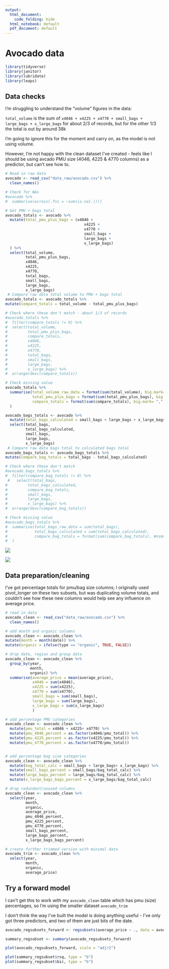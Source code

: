 ```yaml
---
output:
  html_document:
    code_folding: hide
  html_notebook: default
  pdf_document: default
---
```


# Avocado data


```r
library(tidyverse)
library(janitor)
library(lubridate)
library(leaps)

```

## Data checks
I'm struggling to understand the "volume" figures in the data:

`total_volume` is the sum of `x4046 + x4225 + x4770 + small_bags + large_bags + x_large_bags` for about 2/3 of records, but for the other 1/3 the total is out by around 38k

I'm going to ignore this for the moment and carry on, as the model is not using volume.


However, I'm  not happy with the clean dataset I've created - feels like I should be using avcado PMU size (4046, 4225 & 4770 columns) as a predictor, but can't see how to.


```r
# Read in raw data
avocado <- read_csv("data_raw/avocado.csv") %>% 
  clean_names()

# Check for NAs
#avocado %>% 
#  summarise(across(.fns = ~sum(is.na(.))))

# Get PMU + bags total
avocado_totals <- avocado %>% 
  mutate(total_pmu_plus_bags = (x4046 + 
                                   x4225 + 
                                   x4770 +
                                   small_bags +
                                   large_bags +
                                   x_large_bags)
  ) %>% 
  select(total_volume,
         total_pmu_plus_bags,
         x4046, 
         x4225, 
         x4770,
         total_bags,
         small_bags,
         large_bags,
         x_large_bags)
 # Compare raw data total volume to PMU + bags total 
avocado_totals <- avocado_totals %>% 
mutate(compare_totals = total_volume - total_pmu_plus_bags) 

# Check where these don't match - about 1/3 of records
#avocado_totals %>% 
#  filter(compare_totals != 0) %>% 
#  select(total_volume,
#         total_pmu_plus_bags,
#         compare_totals,
#         x4046, 
#         x4225, 
#         x4770,
#         total_bags,
#         small_bags,
#         large_bags,
#         x_large_bags) %>% 
#  arrange(desc(compare_totals)) 

# Check missing value
avocado_totals %>% 
  summarise(total_volume_raw_data = format(sum(total_volume), big.mark= ",", nsmall = 2),
            total_pmu_plus_bags = format(sum(total_pmu_plus_bags), big.mark= ",", nsmall = 2),
            compare_totals = format(sum(compare_totals), big.mark= ",", nsmall = 2)
  )


```

```r
avocado_bags_totals <- avocado %>% 
  mutate(total_bags_calculated = small_bags + large_bags + x_large_bags) %>% 
  select(total_bags,
         total_bags_calculated,
         small_bags, 
         large_bags, 
         x_large_bags)
 # Compare raw data bags total to calculated bags total 
avocado_bags_totals <- avocado_bags_totals %>% 
mutate(compare_bag_totals = total_bags - total_bags_calculated) 

# Check where these don't match
#avocado_bags_totals %>% 
#  filter(compare_bag_totals != 0) %>% 
 #   select(total_bags,
#         total_bags_calculated,
#         compare_bag_totals,
#         small_bags, 
#         large_bags, 
#         x_large_bags) %>% 
#  arrange(desc(compare_bag_totals)) 

# Check missing value
#avocado_bags_totals %>% 
#  summarise(total_bags_raw_data = sum(total_bags),
#            total_bags_calculated = sum(total_bags_calculated),
#            compare_bag_totals = format(sum(compare_bag_totals), #nsmall = 2)
#  )


```
<img src = "images/data_dictionary.png">

<img src = "images/avocado_plu.png">

## Data preparation/cleaning



I've got percentage totals for pmu/bag size columns; I originally used pivot_longer on these two subsets, but was duplicating volume totals, and couldn't see how these new columns would help see any influence on average price.

```r
# read in data
avocado_clean <- read_csv("data_raw/avocado.csv") %>% 
  clean_names()

# add month and organic columns
avocado_clean <- avocado_clean %>%
mutate(month = month(date)) %>% 
mutate(organic = ifelse(type == "organic", TRUE, FALSE))

# drop date, region and group data
avocado_clean <- avocado_clean %>% 
  group_by(year,
           month,
           organic) %>% 
  summarise(average_price = mean(average_price),
            x4046 = sum(x4046),
            x4225 = sum(x4225),
            x4770 = sum(x4770),
            small_bags = sum(small_bags),
            large_bags = sum(large_bags),
            x_large_bags = sum(x_large_bags)
            ) 

# add percentage PMU categories
avocado_clean <- avocado_clean %>%
  mutate(pmu_total = x4046 + x4225+ x4770) %>% 
  mutate(pmu_4046_percent = as.factor(x4046/pmu_total)) %>%
  mutate(pmu_4225_percent = as.factor(x4225/pmu_total)) %>% 
  mutate(pmu_4770_percent = as.factor(x4770/pmu_total))


# add percentage bag size categories
avocado_clean <- avocado_clean %>%
  mutate(bag_total_calc = small_bags + large_bags+ x_large_bags) %>% 
  mutate(small_bags_percent = small_bags/bag_total_calc) %>%
  mutate(large_bags_percent = large_bags/bag_total_calc) %>%
  mutate(x_large_bags_bags_percent = x_large_bags/bag_total_calc) 

# drop redundant/unused columns
avocado_clean <- avocado_clean %>% 
  select(year,
         month,
         organic,
         average_price,
         pmu_4046_percent,
         pmu_4225_percent,
         pmu_4770_percent,
         small_bags_percent,
         large_bags_percent,
         x_large_bags_bags_percent)

# create further trimmed version with minimal data
avocado_trim <- avocado_clean %>% 
  select(year,
         month,
         organic,
         average_price)

```


## Try a forward model

I can't get this to work with my `avocado_clean` table which has pmu (size) percentages, so I'm using the smaller dataset `avocado_trim`

I don't think the way I've built the model is doing anything useful - I've only got three predictors, and two of them are just bits of the date.
```r
avocado_regsubsets_forward <- regsubsets(average_price ~ ., data = avocado_trim, nvmax = 11, method = "forward")

summary_regsubset <- summary(avocado_regsubsets_forward)
```


```r
plot(avocado_regsubsets_forward, scale = "adjr2")
```

```r
plot(summary_regsubset$rsq, type = "b")
plot(summary_regsubset$bic, type = "b")
```




